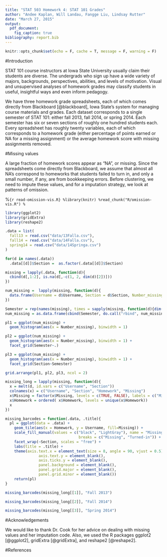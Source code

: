 ```yaml
---
title: "STAT 503 Homework 4: STAT 101 Grades"
author: "Andee Kaplan, Will Landau, Fangge Liu, Lindsay Rutter"
date: "March 27, 2015"
output:
  pdf_document:
    fig_caption: true
bibliography: report.bib
---
```


```r
knitr::opts_chunk$set(echo = F, cache = T, message = F, warning = F)
```

#Introduction

STAT 101 course instructors at Iowa State University usually claim their students are diverse. The undergrads who sign up have a wide variety of majors, backgrounds, perspectives, abilities, and levels of motivation. Visual and unsupervised analyses of homework grades may classify students in useful, insightful ways and even inform pedagogy.

We have three homework grade spreadsheets, each of which comes directly from Blackboard [@blackboard], Iowa State's system for managing course materials and grades. Each dataset corresponds to a single semester of STAT 101: either fall 2013, fall 2014, or spring 2014. Each semester has six or seven sections of roughly one hundred students each. Every spreadsheet has roughly twenty variables, each of which corresponds to a homework grade (either percentage of points earned or NA for a missing assignment) or the average homework score with missing assignments removed.

#Missing values

A large fraction of homework scores appear as "NA", or missing. Since the spreadsheets come directly from Blackboard, we  assume that almost all NA's correspond to homeworks that students failed to turn in, and only a small number, if any, are from bookkeeping errors. Before clustering, we need to impute these values, and for a imputation strategy, we look at patterns of omission.

%```{r read-omission-vis.R}
%library(knitr)
%read_chunk("R/omission-vis.R")
%```

```r
library(ggplot2)
library(gridExtra)
library(reshape2)

.data = list(
  fall13 = read.csv("data/13Falla.csv"),
  fall14 = read.csv("data/14Falla.csv"),
  spring14 = read.csv("data/14Springa.csv")
)

for(d in names(.data))
  .data[[d]]$Section =  as.factor(.data[[d]]$Section)

missing = lapply(.data, function(d){
  cbind(d[,1:2], is.na(d[,-c(1, 2, dim(d)[2])]))
})

num_missing =  lapply(missing, function(d){
  data.frame(Username = d$Username, Section = d$Section, Number_missing = apply(d[,-(1:2)], 1, sum))
})

Semester = rep(names(missing), times = sapply(missing, function(d){dim(d)[1]}))
num_missing = as.data.frame(cbind(Semester, do.call("rbind", num_missing)))
```

```r
pl1 = ggplot(num_missing) + 
  geom_histogram(aes(x = Number_missing), binwidth = 1)

pl2 = ggplot(num_missing) + 
  geom_histogram(aes(x = Number_missing), binwidth = 1) +
  facet_grid(Semester~.)

pl3 = ggplot(num_missing) + 
  geom_histogram(aes(x = Number_missing), binwidth = 1) +
  facet_grid(Section~Semester)

grid.arrange(pl1, pl2, pl3, ncol = 2)
```

```r
missing_long = lapply(missing, function(d){
  x = melt(d, id.vars = c("Username", "Section"))
  colnames(x) = c("Username", "Section", "Homework", "Missing")
  x$Missing = factor(x$Missing, levels = c(TRUE, FALSE), labels = c("Missing", "Turned-in"))
  x$Homework = ordered( x$Homework, levels = unique(x$Homework))
  x
})

missing_barcodes = function(.data, .title){
  pl = ggplot(data = .data) + 
    geom_tile(aes(x = Homework, y = Username, fill=Missing)) +
    scale_fill_manual(values = c("black", "LightGray"), name = "Missing",
                                 breaks = c("Missing", "Turned-in")) +
    facet_wrap(~Section, scales = "free") +
    labs(title = .title) + 
    theme(axis.text.x = element_text(size = 8, angle = 90, vjust = 0.5),
               axis.text.y = element_blank(), 
               axis.ticks.y = element_blank(), 
               panel.background = element_blank(),
               panel.grid.major = element_blank(), 
               panel.grid.minor = element_blank())
    return(pl)
}
```

```r
missing_barcodes(missing_long[[1]], "Fall 2013")
```

```r
missing_barcodes(missing_long[[2]], "Fall 2014")
```

```r
missing_barcodes(missing_long[[3]], "Spring 2014")
```

#Acknowledgements

We would like to thank Dr. Cook for her advice on dealing with missing values and her imputation code. Also, we used the R packages ggplot2 [@ggplot2], gridExtra [@gridExtra], and reshape2 [@reshape2].

#References

